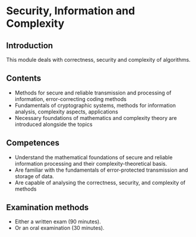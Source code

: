 # Security, Information and Complexity

## Introduction

This module deals with correctness, security and complexity of algorithms.


## Contents

- Methods for secure and reliable transmission and processing of information, error-correcting coding methods
- Fundamentals of cryptographic systems, methods for information analysis, complexity aspects, applications
- Necessary foundations of mathematics and complexity theory are introduced alongside the topics


## Competences

- Understand the mathematical foundations of secure and reliable information processing and their complexity-theoretical basis.
- Are familiar with the fundamentals of error-protected transmission and storage of data.
- Are capable of analysing the correctness, security, and complexity of methods


## Examination methods

- Either a written exam (90 minutes).
- Or an oral examination (30 minutes).